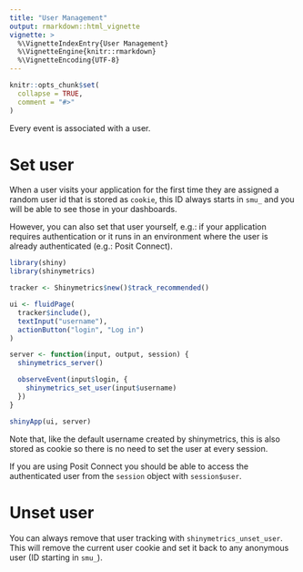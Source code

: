 ```yaml
---
title: "User Management"
output: rmarkdown::html_vignette
vignette: >
  %\VignetteIndexEntry{User Management}
  %\VignetteEngine{knitr::rmarkdown}
  %\VignetteEncoding{UTF-8}
---
```


```r
knitr::opts_chunk$set(
  collapse = TRUE,
  comment = "#>"
)
```

Every event is associated with a user.

# Set user

When a user visits your application for the first time they are assigned a random user id that is
stored as `cookie`, this ID always starts in `smu_` and you will be able to see those in your 
dashboards.

However, you can also set that user yourself, e.g.: if your application requires authentication
or it runs in an environment where the user is already authenticated (e.g.: Posit Connect).

``` r
library(shiny)
library(shinymetrics)

tracker <- Shinymetrics$new()$track_recommended()

ui <- fluidPage(
  tracker$include(),
  textInput("username"),
  actionButton("login", "Log in")
)

server <- function(input, output, session) {
  shinymetrics_server()

  observeEvent(input$login, {
    shinymetrics_set_user(input$username)
  })
}

shinyApp(ui, server)
```

Note that, like the default username created by shinymetrics, this is also stored as cookie
so there is no need to set the user at every session.

If you are using Posit Connect you should be able to access the authenticated user from the 
`session` object with `session$user`.

# Unset user

You can always remove that user tracking with `shinymetrics_unset_user`.
This will remove the current user cookie and set it back to any anonymous user
(ID starting in `smu_`).

